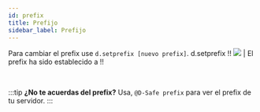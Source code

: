 ```yaml
---
id: prefix
title: Prefijo
sidebar_label: Prefijo
---
```


Para cambiar el prefix use `d.setprefix [nuevo prefix]`.
<DiscordMessages>
  <DiscordMessage author="Usuario" avatar="red">d.setprefix !!</DiscordMessage>
  <discord-message author="D-Safe" avatar="https://i.imgur.com/FFBgOWE.png" bot='true' verified='true'><img className="discord-emoji" src="https://cdn.discordapp.com/emojis/847563585025474643.png?v=1"></img> | El prefix ha sido establecido a !!</discord-message>
</DiscordMessages>

<br/>

:::tip
**¿No te acuerdas del prefix?**
Usa, ``@D-Safe prefix`` para ver el prefix de tu servidor.
:::